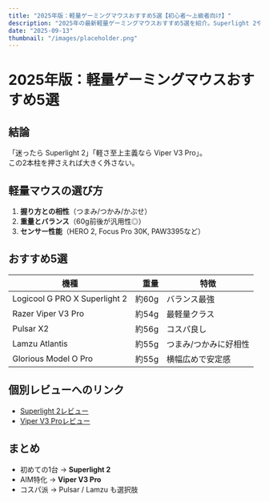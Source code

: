```yaml
---
title: "2025年版：軽量ゲーミングマウスおすすめ5選【初心者〜上級者向け】"
description: "2025年の最新軽量ゲーミングマウスおすすめ5選を紹介。Superlight 2やViper V3 Proを中心に、失敗しない選び方と比較ポイントを解説。"
date: "2025-09-13"
thumbnail: "/images/placeholder.png"
---
```


# 2025年版：軽量ゲーミングマウスおすすめ5選

## 結論
「迷ったら Superlight 2」「軽さ至上主義なら Viper V3 Pro」。  
この2本柱を押さえれば大きく外さない。

## 軽量マウスの選び方
1. **握り方との相性**（つまみ/つかみ/かぶせ）  
2. **重量とバランス**（60g前後が汎用性◎）  
3. **センサー性能**（HERO 2, Focus Pro 30K, PAW3395など）  

## おすすめ5選
| 機種 | 重量 | 特徴 |
|---|---:|---|
| Logicool G PRO X Superlight 2 | 約60g | バランス最強 |
| Razer Viper V3 Pro | 約54g | 最軽量クラス |
| Pulsar X2 | 約56g | コスパ良し |
| Lamzu Atlantis | 約55g | つまみ/つかみに好相性 |
| Glorious Model O Pro | 約55g | 横幅広めで安定感 |

## 個別レビューへのリンク
- [Superlight 2レビュー](/blog/superlight2-review)  
- [Viper V3 Proレビュー](/blog/viper-v3-pro-review)

## まとめ
- 初めての1台 → **Superlight 2**  
- AIM特化 → **Viper V3 Pro**  
- コスパ派 → Pulsar / Lamzu も選択肢
